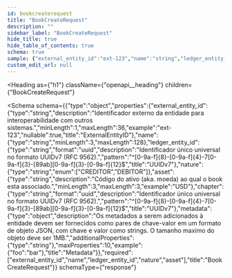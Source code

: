 ```yaml
---
id: bookcreaterequest
title: "BookCreateRequest"
description: ""
sidebar_label: "BookCreateRequest"
hide_title: true
hide_table_of_contents: true
schema: true
sample: {"external_entity_id":"ext-123","name":"string","ledger_entity_id":"3fa85f64-5717-4562-b3fc-2c963f66afa6","nature":"CREDITOR","asset":"USD","chapter":"3fa85f64-5717-4562-b3fc-2c963f66afa6","metadata":{"foo":"bar"}}
custom_edit_url: null
---
```


<!-- DO NOT EDIT THIS FILE DIRECTLY! -->
<!-- IT IS AUTOMATICALLY GENERATED FROM THE YAML FILES IN THE OAS FOLDER -->
<!-- These files are automatically generated by npm `run apidocs` scripts. -->
<!-- Any manual changes will be lost on the next automatic generation. -->
<!-- To modify the documentation or the OpenAPI specification, edit the appropriate source files in the `oas` folder. -->


<Heading
  as={"h1"}
  className={"openapi__heading"}
  children={"BookCreateRequest"}
>
</Heading>





<Schema
  schema={{"type":"object","properties":{"external_entity_id":{"type":"string","description":"Identificador externo da entidade para interoperabilidade com outros sistemas.","minLength":1,"maxLength":36,"example":"ext-123","nullable":true,"title":"ExternalEntityID"},"name":{"type":"string","minLength":3,"maxLength":128},"ledger_entity_id":{"type":"string","format":"uuid","description":"Identificador único universal no formato UUIDv7 (RFC 9562).","pattern":"^[0-9a-f]{8}-[0-9a-f]{4}-7[0-9a-f]{3}-[89ab][0-9a-f]{3}-[0-9a-f]{12}$","title":"UUIDv7"},"nature":{"type":"string","enum":["CREDITOR","DEBITOR"]},"asset":{"type":"string","description":"Código do ativo (aka. moeda) ao qual o book esta associado.","minLength":3,"maxLength":3,"example":"USD"},"chapter":{"type":"string","format":"uuid","description":"Identificador único universal no formato UUIDv7 (RFC 9562).","pattern":"^[0-9a-f]{8}-[0-9a-f]{4}-7[0-9a-f]{3}-[89ab][0-9a-f]{3}-[0-9a-f]{12}$","title":"UUIDv7"},"metadata":{"type":"object","description":"Os metadados a serem adicionados à entidade devem ser fornecidos como pares de chave-valor em um formato de objeto JSON, com chave e valor como strings. O tamanho maximo do objeto deve ser 1MB.","additionalProperties":{"type":"string"},"maxProperties":10,"example":{"foo":"bar"},"title":"Metadata"}},"required":["external_entity_id","name","ledger_entity_id","nature","asset"],"title":"BookCreateRequest"}}
  schemaType={"response"}
>
  
</Schema>
